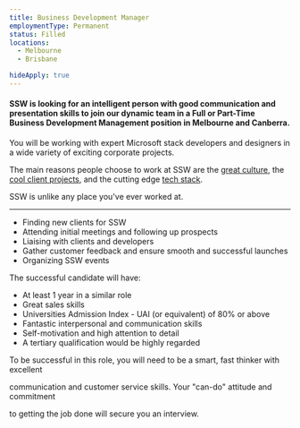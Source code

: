 ---
title: Business Development Manager
employmentType: Permanent
status: Filled
locations: 
  - Melbourne
  - Brisbane

hideApply: true
---
        
#### SSW is looking for an intelligent person with good communication and presentation skills to join our dynamic team in a Full or Part-Time Business Development Management position in Melbourne and Canberra.


You will be working with expert Microsoft stack developers and designers in a wide variety of exciting corporate projects.  

 The main reasons people choose to work at SSW are the [great culture](https://www.ssw.com.au/ssw/Company/Culture), the [cool client projects](https://www.ssw.com.au/ssw/Company/Clients), and the cutting edge [tech stack](https://www.ssw.com.au/ssw/Consulting/Default.aspx).  

 SSW is unlike any place you've ever worked at.




---


* Finding new clients for SSW
* Attending initial meetings and following up prospects
* Liaising with clients and developers
* Gather customer feedback and ensure smooth and successful launches
* Organizing SSW events



 The successful candidate will have:
 


* At least 1 year in a similar role
* Great sales skills
* Universities Admission Index - UAI (or equivalent) of 80% or above
* Fantastic interpersonal and communication skills
* Self-motivation and high attention to detail
* A tertiary qualification would be highly regarded



 To be successful in this role, you will need to be a smart, fast thinker with excellent
 communication and customer service skills. Your "can-do" attitude and commitment
 to getting the job done will secure you an interview.
 


